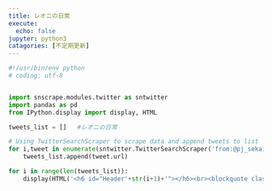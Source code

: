 ```yaml
---
title: レオニの日常
execute:
  echo: false
jupyter: python3
catagories: [不定期更新]
---
```



```python


#!/usr/bin/env python
# coding: utf-8


import snscrape.modules.twitter as sntwitter
import pandas as pd
from IPython.display import display, HTML

tweets_list = []   #レオニの日常

# Using TwitterSearchScraper to scrape data and append tweets to list
for i,tweet in enumerate(sntwitter.TwitterSearchScraper('from:@pj_sekai #レオニの日常').get_items()):
    tweets_list.append(tweet.url)

for i in range(len(tweets_list)):
    display(HTML('<h6 id="Header'+str(i+1)+'"></h6><br><blockquote class="twitter-tweet" style="height:50px"><a href="'+tweets_list[i]+'"></a></blockquote> <script async src="https://platform.twitter.com/widgets.js" charset="utf-8"></script>'))

```
